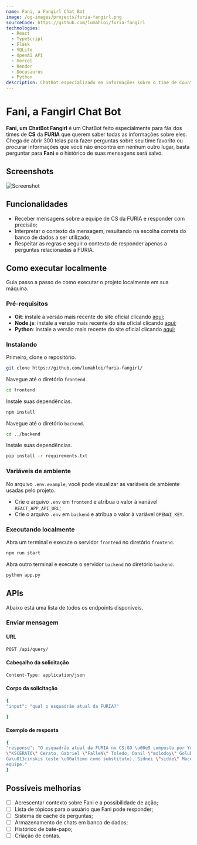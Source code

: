 ```yaml
---
name: Fani, a Fangirl Chat Bot
image: /og-images/projects/furia-fangirl.png
sourceCode: https://github.com/lumahloi/furia-fangirl
technologies:
  - React
  - TypeScript
  - Flask
  - SQLite
  - OpenAI API
  - Vercel
  - Render
  - Docusaurus
  - Python
description: ChatBot especializado em informações sobre o time de Counter Strike da FURIA, desenvolvido com TypeScript, Flask, SQLite e API OpenAI. 
---
```


# Fani, a Fangirl Chat Bot
**Fani, um ChatBot Fangirl** é um ChatBot feito especialmente para fãs dos times de **CS** da **FURIA** que querem saber todas as informações sobre eles. Chega de abrir 300 telas para fazer perguntas sobre seu time favorito ou procurar informações que você não encontra em nenhum outro lugar, basta perguntar para **Fani** e o histórico de suas mensagens será salvo.

## Screenshots
![Screenshot](/og-images/projects/furia-fangirl.png)

## Funcionalidades
- Receber mensagens sobre a equipe de CS da FURIA e responder com precisão;
- Interpretar o contexto da mensagem, resultando na escolha correta do banco de dados a ser utilizado;
- Respeitar as regras e seguir o contexto de responder apenas a perguntas relacionadas à FURIA.

## Como executar localmente
Guia passo a passo de como executar o projeto localmente em sua máquina.

### Pré-requisitos
- **Git**: instale a versão mais recente do site oficial clicando [aqui](https://git-scm.com/downloads);
- **Node.js**: instale a versão mais recente do site oficial clicando [aqui](https://nodejs.org/pt/download);
- **Python**: instale a versão mais recente do site oficial clicando [aqui](https://www.python.org/downloads/);

### Instalando
Primeiro, clone o repositório.
```bash
git clone https://github.com/lumahloi/furia-fangirl/
```

Navegue até o diretório ```frontend```.
```bash
cd frontend
```

Instale suas dependências.
```bash
npm install
```

Navegue até o diretório ```backend```.
```bash
cd ../backend
```

Instale suas dependências.
```bash
pip install -r requirements.txt
```

### Variáveis ​​de ambiente
No arquivo ```.env.example```, você pode visualizar as variáveis ​​de ambiente usadas pelo projeto.
- Crie o arquivo ```.env``` em ```frontend``` e atribua o valor à variável ```REACT_APP_API_URL```;
- Crie o arquivo ```.env``` em ```backend``` e atribua o valor à variável ```OPENAI_KEY```.

### Executando localmente
Abra um terminal e execute o servidor ```frontend``` no diretório ```frontend```.
```bash
npm run start
```

Abra outro terminal e execute o servidor ```backend``` no diretório ```backend```.
```bash
python app.py
```

## APIs
Abaixo está uma lista de todos os endpoints disponíveis.

### Enviar mensagem
#### URL
```bash
POST /api/query/
```

#### Cabeçalho da solicitação
```bash
Content-Type: application/json
```

#### Corpo da solicitação
```bash
{
"input": "qual o esquadrão atual da FURIA?"

}
```

#### Exemplo de resposta
```bash
{ 
"response": "O esquadrão atual da FURIA no CS:GO \u00e9 composto por Yuri \"yuurih\" Boian, Kaike 
\"KSCERATO\" Cerato, Gabriel \"FalleN\" Toledo, Danil \"molodoy\" Golubenko e Mareks \"YEKINDAR\" 
Ga\u013cinskis (este \u00altimo como substituto). Sidnei \"sidde\" Macedo atua como técnico da 
equipe."
}
```

## Possíveis melhorias
- [ ] Acrescentar contexto sobre Fani e a possibilidade de ação;
- [ ] Lista de tópicos para o usuário que Fani pode responder;
- [ ] Sistema de cache de perguntas;
- [ ] Armazenamento de chats em banco de dados;
- [ ] Histórico de bate-papo;
- [ ] Criação de contas.